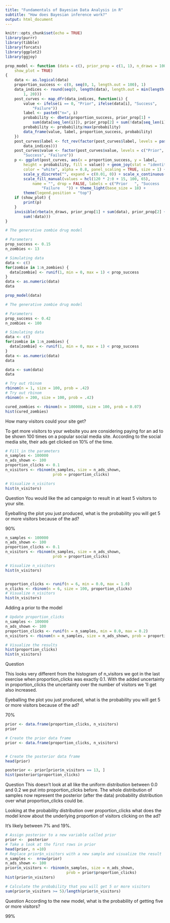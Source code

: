 ```yaml
---
title: "Fundamentals of Bayesian Data Analysis in R"
subtitle: "How does Bayesian inference work?"
output: html_document
---
```


```r
knitr::opts_chunk$set(echo = TRUE)
library(purrr)
library(tibble)
library(forcats)
library(ggplot2)
library(ggjoy)
```

```r
prop_model <- function (data = c(), prior_prop = c(1, 1), n_draws = 10000, 
    show_plot = TRUE) 
{
    data <- as.logical(data)
    proportion_success <- c(0, seq(0, 1, length.out = 100), 1)
    data_indices <- round(seq(0, length(data), length.out = min(length(data) + 
        1, 20)))
    post_curves <- map_dfr(data_indices, function(i) {
        value <- ifelse(i == 0, "Prior", ifelse(data[i], "Success", 
            "Failure"))
        label <- paste0("n=", i)
        probability <- dbeta(proportion_success, prior_prop[1] + 
            sum(data[seq_len(i)]), prior_prop[2] + sum(!data[seq_len(i)]))
        probability <- probability/max(probability)
        data_frame(value, label, proportion_success, probability)
    })
    post_curves$label <- fct_rev(factor(post_curves$label, levels = paste0("n=", 
        data_indices)))
    post_curves$value <- factor(post_curves$value, levels = c("Prior", 
        "Success", "Failure"))
    p <- ggplot(post_curves, aes(x = proportion_success, y = label, 
        height = probability, fill = value)) + geom_joy(stat = "identity", 
        color = "white", alpha = 0.8, panel_scaling = TRUE, size = 1) + 
        scale_y_discrete("", expand = c(0.01, 0)) + scale_x_continuous("Underlying proportion of success") + 
        scale_fill_manual(values = hcl(120 * 2:0 + 15, 100, 65), 
            name = "", drop = FALSE, labels = c("Prior   ", "Success   ", 
                "Failure   ")) + theme_light(base_size = 18) + 
        theme(legend.position = "top")
    if (show_plot) {
        print(p)
    }
    invisible(rbeta(n_draws, prior_prop[1] + sum(data), prior_prop[2] + 
        sum(!data)))
}
```

```r
# The generative zombie drug model

# Parameters
prop_success <- 0.15
n_zombies <- 13

# Simulating data
data <- c()
for(zombie in 1:n_zombies) {
  data[zombie] <- runif(1, min = 0, max = 1) < prop_success
}
data <- as.numeric(data)
data

prop_model(data)
```


```r
# The generative zombie drug model

# Parameters
prop_success <- 0.42
n_zombies <- 100

# Simulating data
data <- c()
for(zombie in 1:n_zombies) {
  data[zombie] <- runif(1, min = 0, max = 1) < prop_success
}
data <- as.numeric(data)
data

data <- sum(data)
data
```

```r
# Try out rbinom
rbinom(n = 1, size = 100, prob = .42)
# Try out rbinom
rbinom(n = 200, size = 100, prob = .42)
```

```r
cured_zombies <- rbinom(n = 100000, size = 100, prob = 0.07)
hist(cured_zombies)
```
How many visitors could your site get?

To get more visitors to your website you are considering paying for an ad to be shown 100 times on a popular social media site. According to the social media site, their ads get clicked on 10% of the time.

```r
# Fill in the parameters
n_samples <- 100000
n_ads_shown <- 100
proportion_clicks <- 0.1
n_visitors <- rbinom(n_samples, size = n_ads_shown, 
                     prob = proportion_clicks)

# Visualize n_visitors
hist(n_visitors)
```
Question
You would like the ad campaign to result in at least 5 visitors to your site.

Eyeballing the plot you just produced, what is the probability you will get 5 or more visitors because of the ad?

90%

```r
n_samples <- 100000
n_ads_shown <- 100
proportion_clicks <- 0.1
n_visitors <- rbinom(n_samples, size = n_ads_shown, 
                     prob = proportion_clicks)

# Visualize n_visitors
hist(n_visitors)


proportion_clicks <- runif(n = 6, min = 0.0, max = 1.0)
n_clicks <- rbinom(n = 6, size = 100, proportion_clicks)
# Visualize n_visitors
hist(n_visitors)
```
Adding a prior to the model

```r
# Update proportion_clicks
n_samples <- 100000
n_ads_shown <- 100
proportion_clicks <- runif(n = n_samples, min = 0.0, max = 0.2)
n_visitors <- rbinom(n = n_samples, size = n_ads_shown, prob = proportion_clicks)

# Visualize the results
hist(proportion_clicks)
hist(n_visitors)
```
Question

This looks very different from the histogram of n_visitors we got in the last exercise when proportion_clicks was exactly 0.1. With the added uncertainty in proportion_clicks the uncertainty over the number of visitors we 'll get also increased.

Eyeballing the plot you just produced, what is the probability you will get 5 or more visitors because of the ad?

70%

```r
prior <- data.frame(proportion_clicks, n_visitors)
prior
```

```r
# Create the prior data frame
prior <- data.frame(proportion_clicks, n_visitors)


# Create the posterior data frame
head(prior)

posterior <- prior[prior$n_visitors == 13, ]
hist(posterior$proportion_clicks)
```


Question
This doesn't look at all like the uniform distribution between 0.0 and 0.2 we put into proportion_clicks before. The whole distribution of samples now represent the posterior (after the data) probability distribution over what proportion_clicks could be.

Looking at the probability distribution over proportion_clicks what does the model know about the underlying proportion of visitors clicking on the ad?

It's likely between 7% and 19%.

```r
# Assign posterior to a new variable called prior
prior <-  posterior
# Take a look at the first rows in prior
head(prior, n =10)
# Replace prior$n_visitors with a new sample and visualize the result
n_samples <-  nrow(prior)
n_ads_shown <- 100
prior$n_visitors <- rbinom(n_samples, size = n_ads_shown,
                           prob = prior$proportion_clicks)
hist(prior$n_visitors)

# Calculate the probability that you will get 5 or more visitors
sum(prior$n_visitors >= 5)/length(prior$n_visitors)
```

Question
According to the new model, what is the probability of getting five or more visitors?

99%


